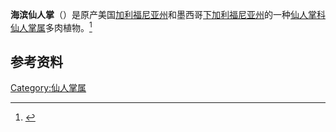 {{Speciesbox
| image = Opuntia littoralis var vaseyi 5.jpg
| genus = Opuntia
| species = littoralis
| authority = ([[George_Engelmann|Engelm.]]) Cockerell
}}

'''海滨仙人掌'''（{{lang-xm|Opuntia littoralis}}）是原产美国[[加利福尼亚州|加利福尼亚州]]和墨西哥[[下加利福尼亚州|下加利福尼亚州]]{{le|沿海鼠尾草灌丛带|coastal sage scrub}}的一种[[仙人掌科|仙人掌科]][[仙人掌属|仙人掌属]]多肉植物。<ref>{{Cite web|title=''Opuntia littoralis'' in Flora of North America|url=http://efloras.org/florataxon.aspx?flora_id=1&taxon_id=242415208|accessdate=2021-03-11|work=eFloras.org|archive-date=2020-08-06|archive-url=https://web.archive.org/web/20200806022824/http://www.efloras.org/florataxon.aspx?flora_id=1&taxon_id=242415208|dead-url=no}}</ref>

== 参考资料 ==
{{reflist}}

{{Taxonbar}}

[[Category:仙人掌属|Category:仙人掌属]]
{{biology-stub}}